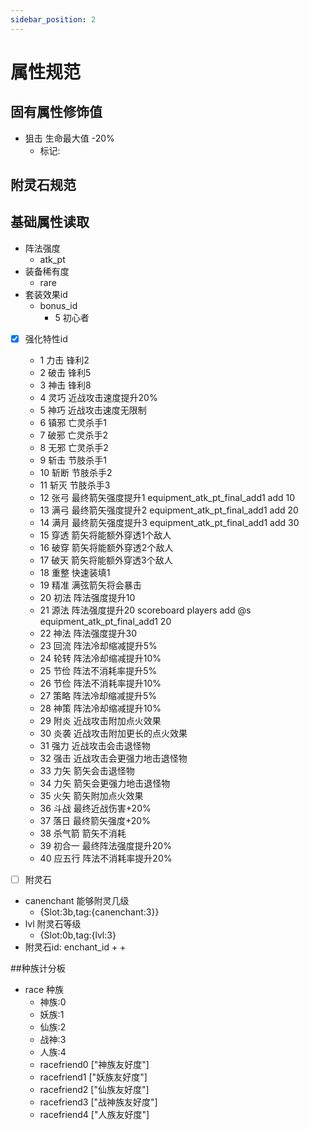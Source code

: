 ```yaml
---
sidebar_position: 2
---
```


# 属性规范

## 固有属性修饰值

+ 狙击 生命最大值 -20%
    + 标记:

## 附灵石规范



## 基础属性读取

+ 阵法强度
    + atk_pt
+ 装备稀有度
    + rare
+ 套装效果id
    + bonus_id
        + 5 初心者
+ [X] 强化特性id
    + 1 力击 锋利2
    + 2 破击 锋利5
    + 3 神击 锋利8
    + 4 灵巧 近战攻击速度提升20%
    + 5 神巧 近战攻击速度无限制
    + 6 镇邪 亡灵杀手1
    + 7 破邪 亡灵杀手2
    + 8 无邪 亡灵杀手2
    + 9 斩击 节肢杀手1
    + 10 斩断 节肢杀手2
    + 11 斩灭 节肢杀手3
    + 12 张弓 最终箭矢强度提升1 equipment_atk_pt_final_add1 add 10
    + 13 满弓 最终箭矢强度提升2 equipment_atk_pt_final_add1 add 20
    + 14 满月 最终箭矢强度提升3 equipment_atk_pt_final_add1 add 30
    + 15 穿透 箭矢将能额外穿透1个敌人
    + 16 破穿 箭矢将能额外穿透2个敌人
    + 17 破天 箭矢将能额外穿透3个敌人
    + 18 重整 快速装填1
    + 19 精准 满弦箭矢将会暴击
    + 20 初法 阵法强度提升10
    + 21 源法 阵法强度提升20 scoreboard players add @s equipment_atk_pt_final_add1 20
    + 22 神法 阵法强度提升30
    + 23 回流 阵法冷却缩减提升5%
    + 24 轮转 阵法冷却缩减提升10%
    + 25 节俭 阵法不消耗率提升5%
    + 26 节俭 阵法不消耗率提升10%
    + 27 策略 阵法冷却缩减提升5%
    + 28 神策 阵法冷却缩减提升10%
    + 29 附炎 近战攻击附加点火效果
    + 30 炎袭 近战攻击附加更长的点火效果
    + 31 强力 近战攻击会击退怪物
    + 32 强击 近战攻击会更强力地击退怪物
    + 33 力矢 箭矢会击退怪物
    + 34 力矢 箭矢会更强力地击退怪物
    + 35 火矢 箭矢附加点火效果
    + 36 斗战 最终近战伤害+20%
    + 37 落日 最终箭矢强度+20%
    + 38 杀气箭 箭矢不消耗
    + 39 初合一 最终阵法强度提升20%
    + 40 应五行 阵法不消耗率提升20%

+ [ ] 附灵石
+ canenchant 能够附灵几级
    + {Slot:3b,tag:{canenchant:3}}
+ lvl 附灵石等级
    + {Slot:0b,tag:{lvl:3}
+ 附灵石id: enchant_id
    +
    +


##种族计分板
+ race 种族
    + 神族:0
    + 妖族:1
    + 仙族:2
    + 战神:3
    + 人族:4
    + racefriend0 ["神族友好度"]
    + racefriend1 ["妖族友好度"]
    + racefriend2 ["仙族友好度"]
    + racefriend3 ["战神族友好度"]
    + racefriend4 ["人族友好度"]

